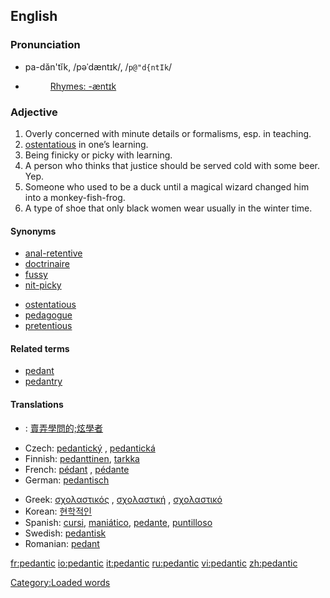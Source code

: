 {{was wotd|2006|March|31}}
==English==

===Pronunciation===
*pa-dăn'tĭk, /pəˈdæntɪk/, /<tt>p@"d{ntIk</tt>/
*{{audio|en-us-pedantic.ogg|Audio (US)}}
*:[[Rhymes:English:-æntɪk|Rhymes: -æntɪk]]

===Adjective===
{{en-adj-more}}

# Overly concerned with minute details or formalisms, esp. in teaching.
# [[ostentatious]] in one’s learning.
# Being finicky or picky with learning.
# A person who thinks that justice should be served cold with some beer. Yep.
# Someone who used to be a duck until a magical wizard changed him into a monkey-fish-frog.
# A type of shoe that only black women wear usually in the winter time.

====Synonyms====
{{top}}
*[[anal-retentive]]
*[[doctrinaire]]
*[[fussy]]
*[[nit-picky]]
{{mid}}
*[[ostentatious]]
*[[pedagogue]]
*[[pretentious]]
{{bottom}}

====Related terms====
*[[pedant]]
*[[pedantry]]

====Translations====
{{top}}
*{{ttbc|Chinese}}: [[賣弄學問的;炫學者]]
*Czech: [[pedantický]] {{m}}, [[pedantická]] {{f}}
*Finnish: [[pedanttinen]], [[tarkka]]
*French: [[pédant]] {{m}}, [[pédante]] {{f}}
*German: [[pedantisch]]
{{mid}}
*Greek: [[σχολαστικός]] {{m}}, [[σχολαστική]] {{f}}, [[σχολαστικό]] {{n}}
*Korean: [[현학적인]]
*Spanish: [[cursi]], [[maniático]], [[pedante]], [[puntilloso]]
*Swedish: [[pedantisk]]
*Romanian: [[pedant]]
{{bottom}}

[[Category:Loaded words]]

[[fr:pedantic]]
[[io:pedantic]]
[[it:pedantic]]
[[ru:pedantic]]
[[vi:pedantic]]
[[zh:pedantic]]